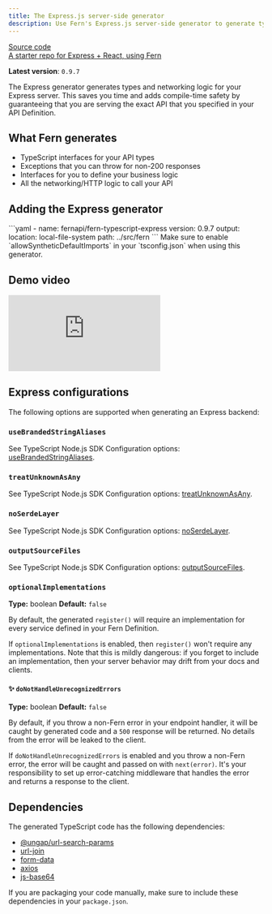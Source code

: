 ```yaml
---
title: The Express.js server-side generator
description: Use Fern's Express.js server-side generator to generate types and networking logic for your back end.
---
```


[Source code](https://github.com/fern-api/fern/tree/main/generators/typescript/express)<br />
[A starter repo for Express + React, using Fern](https://github.com/fern-api/express-starter/)

**Latest version**: `0.9.7`

The Express generator generates types and networking logic for your Express server. This saves you time and adds compile-time safety by guaranteeing that you are serving the exact API that you specified in your API Definition.

## What Fern generates

- TypeScript interfaces for your API types
- Exceptions that you can throw for non-200 responses
- Interfaces for you to define your business logic
- All the networking/HTTP logic to call your API

## Adding the Express generator

<CodeBlock title='generators.yml'>
```yaml
- name: fernapi/fern-typescript-express
  version: 0.9.7
  output: 
    location: local-file-system
    path: ../src/fern
```
</CodeBlock>

<Callout intent='warn'>
  Make sure to enable `allowSyntheticDefaultImports` in your `tsconfig.json` when
  using this generator.
</Callout>

## Demo video

<div style={{ position: 'relative', paddingBottom: '62.5%', height: '0' }}>
  <iframe
    src='https://www.loom.com/embed/31f4243c4d824c54938bdc4840fbb8ba?sid=e5cc10a7-0328-4813-a877-cb3cbf61ef95'
    frameborder='0'
    webkitallowfullscreen
    mozallowfullscreen
    allowfullscreen
    style={{
      position: 'absolute',
      top: '0',
      left: '0',
      width: '100%',
      height: '100%'
    }}
  ></iframe>
</div>

## Express configurations

The following options are supported when generating an Express backend:

### `useBrandedStringAliases`

See TypeScript Node.js SDK Configuration options: [useBrandedStringAliases](/learn/sdks/sdk-generators/typescript#usebrandedstringaliases).

### `treatUnknownAsAny`

See TypeScript Node.js SDK Configuration options: [treatUnknownAsAny](/learn/sdks/sdk-generators/typescript#treatunknownasany).

### `noSerdeLayer`

See TypeScript Node.js SDK Configuration options: [noSerdeLayer](/learn/sdks/sdk-generators/typescript#noserdelayer).

### `outputSourceFiles`

See TypeScript Node.js SDK Configuration options: [outputSourceFiles](/learn/sdks/sdk-generators/typescript#outputsourcefiles).

### `optionalImplementations`

**Type:** boolean
**Default:** `false`

By default, the generated `register()` will require an implementation for every
service defined in your Fern Definition.

If `optionalImplementations` is enabled, then `register()` won't require any
implementations. Note that this is mildly dangerous: if you forget to include
an implementation, then your server behavior may drift from your docs and clients.

#### ✨ `doNotHandleUnrecognizedErrors`

**Type:** boolean
**Default:** `false`

By default, if you throw a non-Fern error in your endpoint handler, it will be caught by generated code and a `500` response will be returned. No details from the error will be leaked to the client.

If `doNotHandleUnrecognizedErrors` is enabled and you throw a non-Fern error, the error will be caught and passed on with `next(error)`. It's your responsibility to set up error-catching middleware that handles the error and returns a response to the client.

## Dependencies

The generated TypeScript code has the following dependencies:

- [@ungap/url-search-params](https://www.npmjs.com/package/@ungap/url-search-params)
- [url-join](https://www.npmjs.com/package/url-join)
- [form-data](https://www.npmjs.com/package/form-data)
- [axios](https://www.npmjs.com/package/axios)
- [js-base64](https://www.npmjs.com/package/js-base64)

If you are packaging your code manually, make sure to include these dependencies in your `package.json`.
